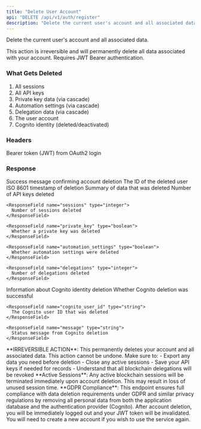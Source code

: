 ```yaml
---
title: "Delete User Account"
api: "DELETE /api/v1/auth/register"
description: "Delete the current user's account and all associated data"
---
```


Delete the current user's account and all associated data.

This action is irreversible and will permanently delete all data associated with your account. Requires JWT Bearer authentication.

### What Gets Deleted

1. All sessions
2. All API keys
3. Private key data (via cascade)
4. Automation settings (via cascade)
5. Delegation data (via cascade)
6. The user account
7. Cognito identity (deleted/deactivated)

### Headers

<ParamField header="Authorization" type="string" required>
  Bearer token (JWT) from OAuth2 login
</ParamField>

### Response

<ResponseField name="message" type="string">
  Success message confirming account deletion
</ResponseField>

<ResponseField name="user_id" type="integer">
  The ID of the deleted user
</ResponseField>

<ResponseField name="deleted_at" type="string">
  ISO 8601 timestamp of deletion
</ResponseField>

<ResponseField name="deleted_data" type="object">
  Summary of data that was deleted
  
  <Expandable title="Deleted Data Object">
    <ResponseField name="api_keys" type="integer">
      Number of API keys deleted
    </ResponseField>
    
    <ResponseField name="sessions" type="integer">
      Number of sessions deleted
    </ResponseField>
    
    <ResponseField name="private_key" type="boolean">
      Whether a private key was deleted
    </ResponseField>
    
    <ResponseField name="automation_settings" type="boolean">
      Whether automation settings were deleted
    </ResponseField>
    
    <ResponseField name="delegations" type="integer">
      Number of delegations deleted
    </ResponseField>
  </Expandable>
</ResponseField>

<ResponseField name="cognito_deletion" type="object">
  Information about Cognito identity deletion
  
  <Expandable title="Cognito Deletion Object">
    <ResponseField name="success" type="boolean">
      Whether Cognito deletion was successful
    </ResponseField>
    
    <ResponseField name="cognito_user_id" type="string">
      The Cognito user ID that was deleted
    </ResponseField>
    
    <ResponseField name="message" type="string">
      Status message from Cognito deletion
    </ResponseField>
  </Expandable>
</ResponseField>


<Warning>
  **IRREVERSIBLE ACTION**: This permanently deletes your account and all associated data. This action cannot be undone. Make sure to:
  - Export any data you need before deletion
  - Close any active sessions
  - Save your API keys if needed for records
  - Understand that all blockchain delegations will be revoked
</Warning>

<Warning>
  **Active Sessions**: Any active blockchain sessions will be terminated immediately upon account deletion. This may result in loss of unused session time.
</Warning>

<Info>
  **GDPR Compliance**: This endpoint ensures full compliance with data deletion requirements under GDPR and similar privacy regulations by removing all personal data from both the application database and the authentication provider (Cognito).
</Info>

<Note>
  After account deletion, you will be immediately logged out and your JWT token will be invalidated. You will need to create a new account if you wish to use the service again.
</Note>

